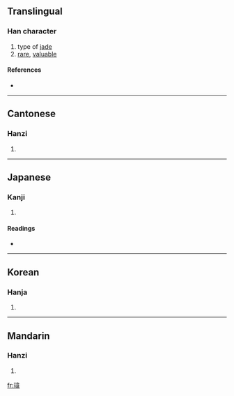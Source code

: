 {{see|玮}}
==Translingual==

===Han character===
{{Han char|rn=96|rad=玉|as=09|sn=13|four=1415<sub>6</sub>|canj=一土木一手 (MGDMQ)}}

# type of [[jade]]
# [[rare]], [[valuable]]

====References====
* {{Han ref|kx=0737.050|dkj=21107|dj=1148.080|hdz=21129.010|uh=744B|ud=29771|bh=DEB3|bd=57011}}

----

==Cantonese==

===Hanzi===
{{yue-hanzi|jyut=wai4, wai5|y=wàih, wáih}}

# {{defn|Cantonese}}

----

==Japanese==

===Kanji===
{{ja-kanji|grade=|rs=玉09}}

# {{defn|Japanese}}

====Readings====
* {{ja-readings|on=[[い]] (i)|kun=}}

----

==Korean==

===Hanja===
{{ko-hanja|hangeul=위|eumhun=|rv=wi|mr=wi|y=wi}}

# {{defn|Korean}}

----

==Mandarin==

===Hanzi===
{{cmn-hanzi|sim=玮|pin=[[chàng]] ([[chang4]]), [[dàng]] ([[dang4]]), [[wěi]] ([[wei3]])|wg=ch'ang<sup>4</sup>, tang<sup>4</sup>, wei<sup>3</sup>}}

# {{defn|Mandarin}}

[[fr:瑋]]
